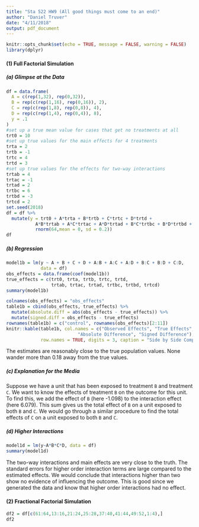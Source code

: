 ```yaml
---
title: "Sta 522 HW9 (All good things must come to an end)"
author: "Daniel Truver"
date: "4/11/2018"
output: pdf_document
---
```


```r
knitr::opts_chunk$set(echo = TRUE, message = FALSE, warning = FALSE)
library(dplyr)
```

#### (1) Full Factorial Simulation

##### (a) Glimpse at the Data
```r
df = data.frame(
  A = c(rep(1,32), rep(0,32)),
  B = rep(c(rep(1,16), rep(0,16)), 2),
  C = rep(c(rep(1,8), rep(0,8)), 4),
  D = rep(c(rep(1,4), rep(0,4)), 8),
  y = .1
) 
#set up a true mean value for cases that get no treatments at all
trt0 = 10
#set up true values for the main effects for 4 treatments
trta = 2
trtb = -1
trtc = 4
trtd = 3
#set up true values for the effects for two-way interactions 
trtab = 4
trtac = -1
trtad = 2
trtbc = 6
trtbd = -3
trtcd = 2
set.seed(2018)
df = df %>%
  mutate(y = trt0 + A*trta + B*trtb + C*trtc + D*trtd +
           A*B*trtab + A*C*trtac + A*D*trtad + B*C*trtbc + B*D*trtbd + C*D*trtcd +
           rnorm(64,mean = 0, sd = 0.2))
df
```

##### (b) Regression

```r
model1b = lm(y ~ A + B + C + D + A:B + A:C + A:D + B:C + B:D + C:D,
             data = df)
obs_effects = data.frame(coef(model1b))
true_effects = c(trt0, trta, trtb, trtc, trtd,
                 trtab, trtac, trtad, trtbc, trtbd, trtcd)
summary(model1b)
```

```r
colnames(obs_effects) = "obs_effects"
table1b = cbind(obs_effects, true_effects) %>%
  mutate(absolute.diff = abs(obs_effects - true_effects)) %>%
  mutate(signed.diff = obs_effects - true_effects)
rownames(table1b) = c("control", rownames(obs_effects)[2:11])
knitr::kable(table1b, col.names = c("Observed Effects", "True Effects", 
                           "Absolute Difference", "Signed Difference"),
             row.names = TRUE, digits = 3, caption = "Side by Side Comparison")
```

The estimates are reasonably close to the true population values. None wander more than 0.18 away from the true values. 

##### (c) Explanation for the Media

Suppose we have a unit that has been exposed to treatment `B` and treatment `C`. We want to know the effects of treatment `B` on the outcome for this unit. To find this, we add the effect of `B` (here -1.098) to the interaction effect (here 6.079). This sum gives us the total effect of `B` on a unit exposed to both `B` and `C`. We would go through a similar procedure to find the total effects of `C` on a unit exposed to both `B` and `C`. 

##### (d) Higher Interactions

```r
model1d = lm(y~A*B*C*D, data = df)
summary(model1d)
```

The two-way interactions and main effects are very close to the truth. The standard errors for higher order interaction terms are large compared to the estimated effects. We would conclude that interactions higher than two show no evidence of influencing the outcome. This is good since we generated the data and know that higher order interactions had no effect. 

#### (2) Fractional Factorial Simulation

```r
df2 = df[c(61:64,13:16,21:24,25:28,37:40,41:44,49:52,1:4),]
df2
```